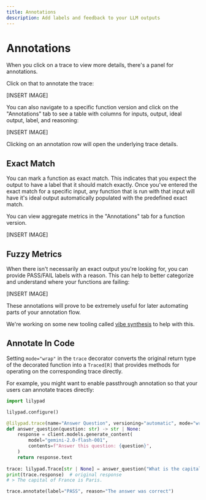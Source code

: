 ```yaml
---
title: Annotations
description: Add labels and feedback to your LLM outputs
---
```


# Annotations

When you click on a trace to view more details, there's a panel for annotations.

Click on that to annotate the trace:

\[INSERT IMAGE]

You can also navigate to a specific function version and click on the "Annotations" tab to see a table with columns for inputs, output, ideal output, label, and reasoning:

\[INSERT IMAGE]

Clicking on an annotation row will open the underlying trace details.

## Exact Match

You can mark a function as exact match. This indicates that you expect the output to have a label that it should match exactly. Once you've entered the exact match for a specific input, any function that is run with that input will have it's ideal output automatically populated with the predefined exact match.

You can view aggregate metrics in the "Annotations" tab for a function version.

\[INSERT IMAGE]

## Fuzzy Metrics

When there isn't necessarily an exact output you're looking for, you can provide PASS/FAIL labels with a reason. This can help to better categorize and understand where your functions are failing:

\[INSERT IMAGE]

These annotations will prove to be extremely useful for later automating parts of your annotation flow.

We're working on some new tooling called [vibe synthesis](/docs/lilypad/vibe-synthesis) to help with this.

## Annotate In Code

Setting `mode="wrap"` in the `trace` decorator converts the original return type of the decorated function into a `Traced[R]` that provides methods for operating on the corresponding trace directly.

For example, you might want to enable passthrough annotation so that your users can annotate traces directly:

```python
import lilypad

lilypad.configure()

@lilypad.trace(name="Answer Question", versioning="automatic", mode="wrap") 
def answer_question(question: str) -> str | None:
    response = client.models.generate_content(
        model="gemini-2.0-flash-001",
        contents=f"Answer this question: {question}",
    )
    return response.text
    
trace: lilypad.Trace[str | None] = answer_question("What is the capital of France?")
print(trace.response)  # original response
# > The capital of France is Paris.

trace.annotate(label="PASS", reason="The answer was correct")
```